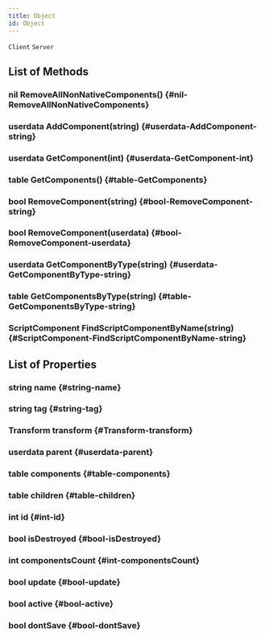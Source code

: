 ```yaml
---
title: Object
id: Object
---
```

`Client`
`Server`

## List of Methods

### nil RemoveAllNonNativeComponents() {#nil-RemoveAllNonNativeComponents}

### userdata AddComponent(string) {#userdata-AddComponent-string}

### userdata GetComponent(int) {#userdata-GetComponent-int}

### table GetComponents() {#table-GetComponents}

### bool RemoveComponent(string) {#bool-RemoveComponent-string}

### bool RemoveComponent(userdata) {#bool-RemoveComponent-userdata}

### userdata GetComponentByType(string) {#userdata-GetComponentByType-string}

### table GetComponentsByType(string) {#table-GetComponentsByType-string}

### ScriptComponent FindScriptComponentByName(string) {#ScriptComponent-FindScriptComponentByName-string}

## List of Properties

### string name {#string-name}

### string tag {#string-tag}

### Transform transform {#Transform-transform}

### userdata parent {#userdata-parent}

### table components {#table-components}

### table children {#table-children}

### int id {#int-id}

### bool isDestroyed {#bool-isDestroyed}

### int componentsCount {#int-componentsCount}

### bool update {#bool-update}

### bool active {#bool-active}

### bool dontSave {#bool-dontSave}

